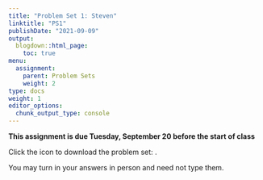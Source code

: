 ```yaml
---
title: "Problem Set 1: Steven"
linktitle: "PS1"
publishDate: "2021-09-09"
output:
  blogdown::html_page:
    toc: true
menu:
  assignment:
    parent: Problem Sets
    weight: 2
type: docs
weight: 1
editor_options:
  chunk_output_type: console
---
```



:::fyi
**This assignment is due Tuesday, September 20 before the start of class**

Click the icon to download the problem set: [<i class="fas fa-file-download"></i>](/ps/PS1.pdf).

You may turn in your answers in person and need not type them.
:::
